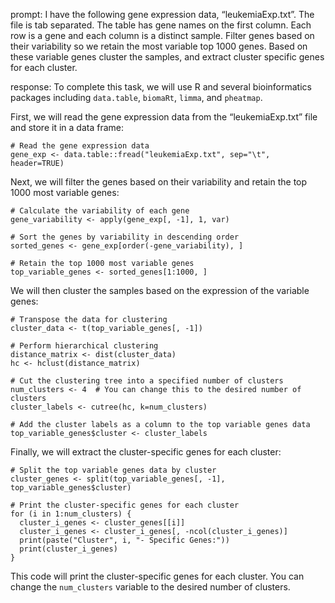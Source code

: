 prompt:
I have the following gene expression data, "leukemiaExp.txt". The file is tab separated. The table has gene names on the first column. Each row is a gene and each column is a distinct sample. Filter genes based on their variability so we retain the most variable top 1000 genes. Based on these variable genes cluster the samples, and extract cluster specific genes for each cluster.

response:
To complete this task, we will use R and several bioinformatics packages including `data.table`, `biomaRt`, `limma`, and `pheatmap`. 

First, we will read the gene expression data from the "leukemiaExp.txt" file and store it in a data frame:

```
# Read the gene expression data
gene_exp <- data.table::fread("leukemiaExp.txt", sep="\t", header=TRUE)
```

Next, we will filter the genes based on their variability and retain the top 1000 most variable genes:

```
# Calculate the variability of each gene
gene_variability <- apply(gene_exp[, -1], 1, var)

# Sort the genes by variability in descending order
sorted_genes <- gene_exp[order(-gene_variability), ]

# Retain the top 1000 most variable genes
top_variable_genes <- sorted_genes[1:1000, ]
```

We will then cluster the samples based on the expression of the variable genes:

```
# Transpose the data for clustering
cluster_data <- t(top_variable_genes[, -1])

# Perform hierarchical clustering
distance_matrix <- dist(cluster_data)
hc <- hclust(distance_matrix)

# Cut the clustering tree into a specified number of clusters
num_clusters <- 4  # You can change this to the desired number of clusters
cluster_labels <- cutree(hc, k=num_clusters)

# Add the cluster labels as a column to the top variable genes data
top_variable_genes$cluster <- cluster_labels
```

Finally, we will extract the cluster-specific genes for each cluster:

```
# Split the top variable genes data by cluster
cluster_genes <- split(top_variable_genes[, -1], top_variable_genes$cluster)

# Print the cluster-specific genes for each cluster
for (i in 1:num_clusters) {
  cluster_i_genes <- cluster_genes[[i]]
  cluster_i_genes <- cluster_i_genes[, -ncol(cluster_i_genes)]
  print(paste("Cluster", i, "- Specific Genes:"))
  print(cluster_i_genes)
}
```

This code will print the cluster-specific genes for each cluster. You can change the `num_clusters` variable to the desired number of clusters.
